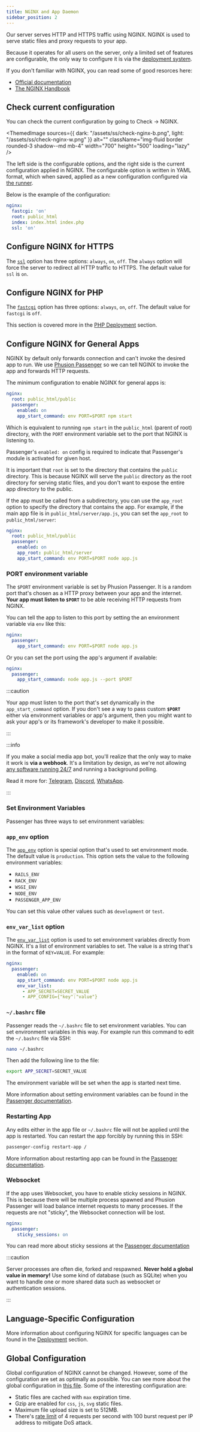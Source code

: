 ```yaml
---
title: NGINX and App Daemon
sidebar_position: 2
---
```



Our server serves HTTP and HTTPS traffic using NGINX. NGINX is used to serve static files and proxy requests to your app. 

Because it operates for all users on the server, only a limited set of features are configurable, the only way to configure it is via the [deployment system](./deploy.mdx#nginx).

If you don't familiar with NGINX, you can read some of good resorces here: 
+ [Official documentation](https://nginx.org/en/docs/)
+ [The NGINX Handbook](https://www.freecodecamp.org/news/the-nginx-handbook/)

## Check current configuration

You can check the current configuration by going to Check -> NGINX.

<ThemedImage
    sources={{
        dark: "/assets/ss/check-nginx-b.png",
        light: "/assets/ss/check-nginx-w.png"
    }}
    alt=""
    className="img-fluid border rounded-3 shadow--md mb-4"
    width="700"
    height="500"
    loading="lazy"
/>

The left side is the configurable options, and the right side is the current configuration applied in NGINX. The configurable option is written in YAML format, which when saved, applied as a new configuration configured via [the runner](./deploy.mdx#nginx).

Below is the example of the configuration:

```yaml
nginx:
  fastcgi: 'on'
  root: public_html
  index: index.html index.php
  ssl: 'on'
```

## Configure NGINX for HTTPS

The [`ssl`](./deploy.mdx#ssl-1) option has three options: `always`, `on`, `off`. The `always` option will force the server to redirect all HTTP traffic to HTTPS. The default value for `ssl` is `on`.

## Configure NGINX for PHP

The [`fastcgi`](./deploy.mdx#fastcgi) option has three options: `always`, `on`, `off`. The default value for `fastcgi` is `off`.

This section is covered more in the [PHP Deployment](../deployment/php.mdx#nginx-setup) section.

## Configure NGINX for General Apps

NGINX by default only forwards connection and can't invoke the desired app to run. We use [Phusion Passenger](https://www.phusionpassenger.com/) so we can tell NGINX to invoke the app and forwards HTTP requests.

The minimum configuration to enable NGINX for general apps is:

```yaml
nginx:
  root: public_html/public
  passenger:
    enabled: on
    app_start_command: env PORT=$PORT npm start
```

Which is equivalent to running `npm start` in the `public_html` (parent of root) directory, with the `PORT` environment variable set to the port that NGINX is listening to.

Passenger's `enabled: on` config is required to indicate that Passenger's module is activated for given host.

It is important that  `root` is set to the directory that contains the `public` directory. This is because NGINX will serve the `public` directory as the root directory for serving static files, and you don't want to expose the entire app directory to the public.

If the app must be called from a subdirectory, you can use the `app_root` option to specify the directory that contains the app. For example, if the main app file is in `public_html/server/app.js`, you can set the `app_root` to `public_html/server`:

```yaml
nginx:
  root: public_html/public
  passenger:
    enabled: on
    app_root: public_html/server
    app_start_command: env PORT=$PORT node app.js
```

### PORT environment variable

The `$PORT` environment variable is set by Phusion Passenger. It is a random port that's chosen as a HTTP proxy between your app and the internet. 
**Your app must listen to `$PORT`** to be able receiving HTTP requests from NGINX.

You can tell the app to listen to this port by setting the an environment variable via `env` like this:

```yaml
nginx:
  passenger:
    app_start_command: env PORT=$PORT node app.js
```

Or you can set the port using the app's argument if available:

```yaml
nginx:
  passenger:
    app_start_command: node app.js --port $PORT
```

:::caution

Your app must listen to the port that's set dynamically in the `app_start_command` option. 
If you don't see a way to pass custom **`$PORT`** either via environment variables or app's argument,
then you might want to ask your app's or its framework's developer to make it possible.

:::


:::info

If you make a social media app bot, you'll realize that the only way to make it work is **via a webhook**.
It's a limitation by design, as we're not allowing [any software running 24/7](./#it-will-not-be-always-available) and running a background polling. 

Read it more for: [Telegram](https://core.telegram.org/bots/webhooks), [Discord](https://birdie0.github.io/discord-webhooks-guide/), [WhatsApp](https://developers.facebook.com/docs/whatsapp/webhooks/).

:::

### Set Environment Variables

Passenger has three ways to set environment variables:

### `app_env` option

The [`app_env`](./deploy.mdx#passenger) option is special option that's used to set environment mode. The default value is `production`. This option sets the value to the following environment variables:

+ `RAILS_ENV`
+ `RACK_ENV`
+ `WSGI_ENV`
+ `NODE_ENV`
+ `PASSENGER_APP_ENV`

You can set this value other values such as `development` or `test`.

### `env_var_list` option

The [`env_var_list`](./deploy.mdx#passenger) option is used to set environment variables directly from NGINX. It's a list of environment variables to set. The value is a string that's in the format of `KEY=VALUE`. For example:

```yaml
nginx:
  passenger:
    enabled: on
    app_start_command: env PORT=$PORT node app.js
    env_var_list:
      - APP_SECRET=SECRET_VALUE
      - APP_CONFIG={"key":"value"}
```

### `~/.bashrc` file

Passenger reads the `~/.bashrc` file to set environment variables. You can set environment variables in this way. For example run this command to edit the `~/.bashrc` file via SSH:

```bash
nano ~/.bashrc
```

Then add the following line to the file:

```bash
export APP_SECRET=SECRET_VALUE
```

The environment variable will be set when the app is started next time. 

More information about setting environment variables can be found in the [Passenger documentation](https://www.phusionpassenger.com/docs/advanced_guides/in_depth/node/environment_variables.html).

### Restarting App

Any edits either in the app file or `~/.bashrc` file will not be applied until the app is restarted. You can restart the app forcibly by running this in SSH:

```bash
passenger-config restart-app /
```

More information about restarting app can be found in the [Passenger documentation](https://www.phusionpassenger.com/docs/tutorials/reloading_code/node/).

### Websocket

If the app uses Websocket, you have to enable sticky sessions in NGINX. This is because there will be multiple process spawned and Phusion Passenger will load balance internet requests to many processes. If the requests are not "sticky", the Websocket connection will be lost.

```yaml
nginx:
  passenger:
    sticky_sessions: on
```

You can read more about sticky sessions at the [Passenger documentation](https://www.phusionpassenger.com/docs/references/config_reference/nginx/#passenger_sticky_sessions)

:::caution

Server processes are often die, forked and respawned. **Never hold a global value in memory!** Use some kind of database (such as SQLite) when you want to handle one or more shared data such as websocket or authentication sessions.

:::

## Language-Specific Configuration

More information about configuring NGINX for specific languages can be found in the [Deployment](../deployment) section.

## Global Configuration

Global configuration of NGINX cannot be changed. However, some of the configuration are set as optimally as possible. You can see more about the global configuration in [this file](https://github.com/domcloud/container/blob/master/templates/nginx.conf). Some of the interesting configuration are:

+ Static files are cached with `max` expiration time.
+ Gzip are enabled for `css`, `js`, `svg` static files.
+ Maximum file upload size is set to 512MB.
+ There's [rate limit](https://www.nginx.com/blog/rate-limiting-nginx/) of 4 requests per second with 100 burst request per IP address to mitigate DoS attack.

